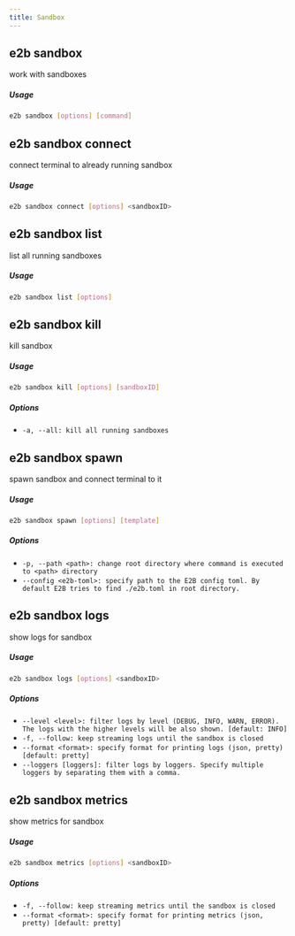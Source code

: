```yaml
---
title: Sandbox
---
```


## e2b sandbox


work with sandboxes

##### Usage

```bash
e2b sandbox [options] [command]
```
## e2b sandbox connect


connect terminal to already running sandbox

##### Usage

```bash
e2b sandbox connect [options] <sandboxID>
```


## e2b sandbox list


list all running sandboxes

##### Usage

```bash
e2b sandbox list [options]
```


## e2b sandbox kill


kill sandbox

##### Usage

```bash
e2b sandbox kill [options] [sandboxID]
```

##### Options


 - `-a, --all: kill all running sandboxes `


## e2b sandbox spawn


spawn sandbox and connect terminal to it

##### Usage

```bash
e2b sandbox spawn [options] [template]
```

##### Options


 - `-p, --path <path>: change root directory where command is executed to <path> directory `
 - `--config <e2b-toml>: specify path to the E2B config toml. By default E2B tries to find ./e2b.toml in root directory. `


## e2b sandbox logs


show logs for sandbox

##### Usage

```bash
e2b sandbox logs [options] <sandboxID>
```

##### Options


 - `--level <level>: filter logs by level (DEBUG, INFO, WARN, ERROR). The logs with the higher levels will be also shown. [default: INFO]`
 - `-f, --follow: keep streaming logs until the sandbox is closed `
 - `--format <format>: specify format for printing logs (json, pretty) [default: pretty]`
 - `--loggers [loggers]: filter logs by loggers. Specify multiple loggers by separating them with a comma. `


## e2b sandbox metrics


show metrics for sandbox

##### Usage

```bash
e2b sandbox metrics [options] <sandboxID>
```

##### Options


 - `-f, --follow: keep streaming metrics until the sandbox is closed `
 - `--format <format>: specify format for printing metrics (json, pretty) [default: pretty]`


